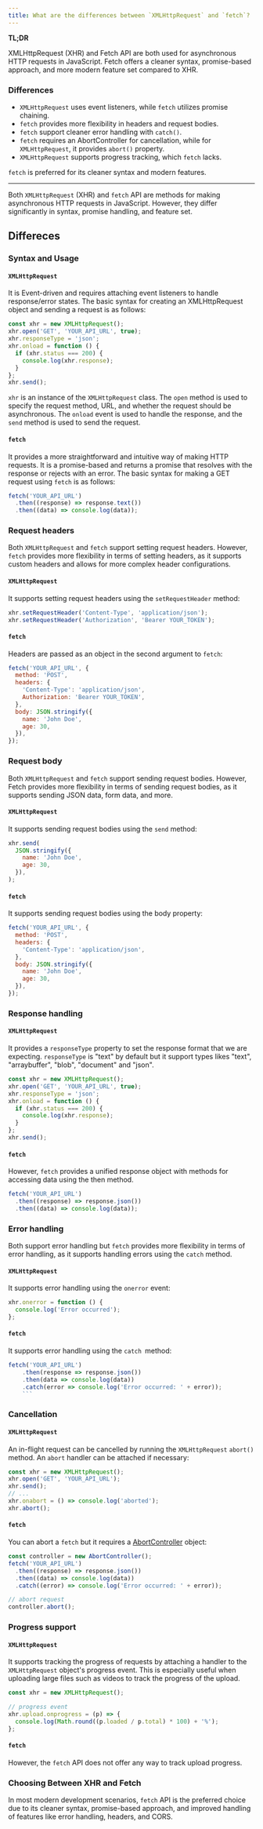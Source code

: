 ```yaml
---
title: What are the differences between `XMLHttpRequest` and `fetch`?
---
```


**TL;DR**

XMLHttpRequest (XHR) and Fetch API are both used for asynchronous HTTP requests in JavaScript. Fetch offers a cleaner syntax, promise-based approach, and more modern feature set compared to XHR.

### Differences

- `XMLHttpRequest` uses event listeners, while `fetch` utilizes promise chaining.
- `fetch` provides more flexibility in headers and request bodies.
- `fetch` support cleaner error handling with `catch()`.
- `fetch` requires an AbortController for cancellation, while for `XMLHttpRequest`, it provides `abort()` property.
- `XMLHttpRequest` supports progress tracking, which `fetch` lacks.

`fetch` is preferred for its cleaner syntax and modern features.

---

Both `XMLHttpRequest` (XHR) and `fetch` API are methods for making asynchronous HTTP requests in JavaScript. However, they differ significantly in syntax, promise handling, and feature set.

## Differeces

### Syntax and Usage

#### `XMLHttpRequest`

It is Event-driven and requires attaching event listeners to handle response/error states. The basic syntax for creating an XMLHttpRequest object and sending a request is as follows:

```js
const xhr = new XMLHttpRequest();
xhr.open('GET', 'YOUR_API_URL', true);
xhr.responseType = 'json';
xhr.onload = function () {
  if (xhr.status === 200) {
    console.log(xhr.response);
  }
};
xhr.send();
```

`xhr` is an instance of the `XMLHttpRequest` class. The `open` method is used to specify the request method, URL, and whether the request should be asynchronous. The `onload` event is used to handle the response, and the `send` method is used to send the request.

#### `fetch`

It provides a more straightforward and intuitive way of making HTTP requests. It is a promise-based and returns a promise that resolves with the response or rejects with an error. The basic syntax for making a GET request using `fetch` is as follows:

```js
fetch('YOUR_API_URL')
  .then((response) => response.text())
  .then((data) => console.log(data));
```

### Request headers

Both `XMLHttpRequest` and `fetch` support setting request headers. However, `fetch` provides more flexibility in terms of setting headers, as it supports custom headers and allows for more complex header configurations.

#### `XMLHttpRequest`

It supports setting request headers using the `setRequestHeader` method:

```js
xhr.setRequestHeader('Content-Type', 'application/json');
xhr.setRequestHeader('Authorization', 'Bearer YOUR_TOKEN');
```

#### `fetch`

Headers are passed as an object in the second argument to `fetch`:

```js
fetch('YOUR_API_URL', {
  method: 'POST',
  headers: {
    'Content-Type': 'application/json',
    Authorization: 'Bearer YOUR_TOKEN',
  },
  body: JSON.stringify({
    name: 'John Doe',
    age: 30,
  }),
});
```

### Request body

Both `XMLHttpRequest` and `fetch` support sending request bodies. However, Fetch provides more flexibility in terms of sending request bodies, as it supports sending JSON data, form data, and more.

#### `XMLHttpRequest`

It supports sending request bodies using the `send` method:

```js
xhr.send(
  JSON.stringify({
    name: 'John Doe',
    age: 30,
  }),
);
```

#### `fetch`

It supports sending request bodies using the body property:

```js
fetch('YOUR_API_URL', {
  method: 'POST',
  headers: {
    'Content-Type': 'application/json',
  },
  body: JSON.stringify({
    name: 'John Doe',
    age: 30,
  }),
});
```

### Response handling

#### `XMLHttpRequest`

It provides a `responseType` property to set the response format that we are expecting. `responseType` is "text" by default but it support types likes "text", "arraybuffer", "blob", "document" and "json".

```js
const xhr = new XMLHttpRequest();
xhr.open('GET', 'YOUR_API_URL', true);
xhr.responseType = 'json';
xhr.onload = function () {
  if (xhr.status === 200) {
    console.log(xhr.response);
  }
};
xhr.send();
```

#### `fetch`

However, `fetch` provides a unified response object with methods for accessing data using the then method.

```js
fetch('YOUR_API_URL')
  .then((response) => response.json())
  .then((data) => console.log(data));
```

### Error handling

Both support error handling but `fetch` provides more flexibility in terms of error handling, as it supports handling errors using the `catch` method.

#### `XMLHttpRequest`

It supports error handling using the `onerror` event:

```js
xhr.onerror = function () {
  console.log('Error occurred');
};
```

#### `fetch`

It supports error handling using the `catch `method:

````js
fetch('YOUR_API_URL')
    .then(response => response.json())
    .then(data => console.log(data))
    .catch(error => console.log('Error occurred: ' + error));
    ```
````

### Cancellation

#### `XMLHttpRequest`

An in-flight request can be cancelled by running the `XMLHttpRequest` `abort()` method. An `abort` handler can be attached if necessary:

```js
const xhr = new XMLHttpRequest();
xhr.open('GET', 'YOUR_API_URL');
xhr.send();
// ...
xhr.onabort = () => console.log('aborted');
xhr.abort();
```

#### `fetch`

You can abort a `fetch` but it requires a [AbortController](https://developer.mozilla.org/en-US/docs/Web/API/AbortController) object:

```js
const controller = new AbortController();
fetch('YOUR_API_URL')
  .then((response) => response.json())
  .then((data) => console.log(data))
  .catch((error) => console.log('Error occurred: ' + error));

// abort request
controller.abort();
```

### Progress support

#### `XMLHttpRequest`

It supports tracking the progress of requests by attaching a handler to the `XMLHttpRequest` object's progress event. This is especially useful when uploading large files such as videos to track the progress of the upload.

```js
const xhr = new XMLHttpRequest();

// progress event
xhr.upload.onprogress = (p) => {
  console.log(Math.round((p.loaded / p.total) * 100) + '%');
};
```

#### `fetch`

However, the `fetch` API does not offer any way to track upload progress.

### Choosing Between XHR and Fetch

In most modern development scenarios, `fetch` API is the preferred choice due to its cleaner syntax, promise-based approach, and improved handling of features like error handling, headers, and CORS.

